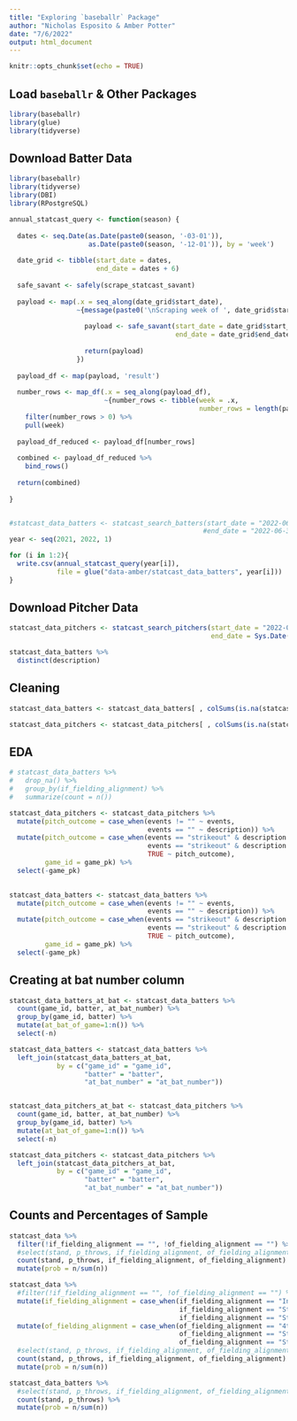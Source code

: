 ```yaml
---
title: "Exploring `baseballr` Package"
author: "Nicholas Esposito & Amber Potter"
date: "7/6/2022"
output: html_document
---
```


```r
knitr::opts_chunk$set(echo = TRUE)
```

## Load `baseballr` & Other Packages

```r
library(baseballr)
library(glue)
library(tidyverse)
```

## Download Batter Data



```r
library(baseballr)
library(tidyverse)
library(DBI)
library(RPostgreSQL)

annual_statcast_query <- function(season) {
  
  dates <- seq.Date(as.Date(paste0(season, '-03-01')),
                    as.Date(paste0(season, '-12-01')), by = 'week')
  
  date_grid <- tibble(start_date = dates, 
                      end_date = dates + 6)
  
  safe_savant <- safely(scrape_statcast_savant)
  
  payload <- map(.x = seq_along(date_grid$start_date), 
                 ~{message(paste0('\nScraping week of ', date_grid$start_date[.x], '...\n'))
                   
                   payload <- safe_savant(start_date = date_grid$start_date[.x], 
                                          end_date = date_grid$end_date[.x], type = 'pitcher')
                   
                   return(payload)
                 })
  
  payload_df <- map(payload, 'result')
  
  number_rows <- map_df(.x = seq_along(payload_df), 
                        ~{number_rows <- tibble(week = .x, 
                                                number_rows = length(payload_df[[.x]]$game_date))}) %>%
    filter(number_rows > 0) %>%
    pull(week)
  
  payload_df_reduced <- payload_df[number_rows]
  
  combined <- payload_df_reduced %>%
    bind_rows()
  
  return(combined)
  
}



```

```r
#statcast_data_batters <- statcast_search_batters(start_date = "2022-06-29",
                                                 #end_date = "2022-06-31")
year <- seq(2021, 2022, 1)

for (i in 1:2){
  write.csv(annual_statcast_query(year[i]), 
            file = glue("data-amber/statcast_data_batters", year[i]))
}

```

## Download Pitcher Data

```r
statcast_data_pitchers <- statcast_search_pitchers(start_date = "2022-04-01",
                                                   end_date = Sys.Date())

statcast_data_batters %>%
  distinct(description)
```


## Cleaning

```r
statcast_data_batters <- statcast_data_batters[ , colSums(is.na(statcast_data_batters)) < nrow(statcast_data_batters)]

statcast_data_pitchers <- statcast_data_pitchers[ , colSums(is.na(statcast_data_pitchers)) < nrow(statcast_data_pitchers)]
```


## EDA

```r
# statcast_data_batters %>%
#   drop_na() %>%
#   group_by(if_fielding_alignment) %>%
#   summarize(count = n())

statcast_data_pitchers <- statcast_data_pitchers %>%
  mutate(pitch_outcome = case_when(events != "" ~ events,
                                   events == "" ~ description)) %>%
  mutate(pitch_outcome = case_when(events == "strikeout" & description == "swinging_strike" ~ "strikeout_swinging",
                                   events == "strikeout" & description == "called_strike" ~ "strikeout_called",
                                   TRUE ~ pitch_outcome),
         game_id = game_pk) %>%
  select(-game_pk)
  

statcast_data_batters <- statcast_data_batters %>%
  mutate(pitch_outcome = case_when(events != "" ~ events,
                                   events == "" ~ description)) %>%
  mutate(pitch_outcome = case_when(events == "strikeout" & description == "swinging_strike" ~ "strikeout_swinging",
                                   events == "strikeout" & description == "called_strike" ~ "strikeout_called",
                                   TRUE ~ pitch_outcome),
         game_id = game_pk) %>%
  select(-game_pk)


```

## Creating at bat number column

```r
statcast_data_batters_at_bat <- statcast_data_batters %>%
  count(game_id, batter, at_bat_number) %>%
  group_by(game_id, batter) %>%
  mutate(at_bat_of_game=1:n()) %>%
  select(-n)

statcast_data_batters <- statcast_data_batters %>%
  left_join(statcast_data_batters_at_bat, 
            by = c("game_id" = "game_id", 
                   "batter" = "batter", 
                   "at_bat_number" = "at_bat_number")) 


statcast_data_pitchers_at_bat <- statcast_data_pitchers %>%
  count(game_id, batter, at_bat_number) %>%
  group_by(game_id, batter) %>%
  mutate(at_bat_of_game=1:n()) %>%
  select(-n)

statcast_data_pitchers <- statcast_data_pitchers %>%
  left_join(statcast_data_pitchers_at_bat, 
            by = c("game_id" = "game_id", 
                   "batter" = "batter", 
                   "at_bat_number" = "at_bat_number")) 
```



## Counts and Percentages of Sample


```r
statcast_data %>%
  filter(!if_fielding_alignment == "", !of_fielding_alignment == "") %>%
  #select(stand, p_throws, if_fielding_alignment, of_fielding_alignment) %>%
  count(stand, p_throws, if_fielding_alignment, of_fielding_alignment) %>%
  mutate(prob = n/sum(n))
```


```r
statcast_data %>%
  #filter(!if_fielding_alignment == "", !of_fielding_alignment == "") %>%
  mutate(if_fielding_alignment = case_when(if_fielding_alignment == "Infield shift" ~ "Shift",
                                           if_fielding_alignment == "Strategic" ~ "Standard",
                                           if_fielding_alignment == "Standard" ~ "Standard")) %>%
  mutate(of_fielding_alignment = case_when(of_fielding_alignment == "4th outfielder" ~ "Shift",
                                           of_fielding_alignment == "Strategic" ~ "Standard",
                                           of_fielding_alignment == "Standard" ~ "Standard")) %>%
  #select(stand, p_throws, if_fielding_alignment, of_fielding_alignment) %>%
  count(stand, p_throws, if_fielding_alignment, of_fielding_alignment) %>%
  mutate(prob = n/sum(n))
```

```r
statcast_data_batters %>%
  #select(stand, p_throws, if_fielding_alignment, of_fielding_alignment) %>%
  count(stand, p_throws) %>%
  mutate(prob = n/sum(n))
```